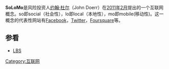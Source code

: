 '''SoLoMo'''是风险投资人[[约翰·杜尔|约翰·杜尔]]（John Doerr）在[[2011年2月|2011年2月]]提出的一个互联网概念。so即social（社会性），lo即local（本地性），mo即mobile(移动性)。这一概念的代表性网站有[[Facebook|Facebook]]，[[Twitter|Twitter]]，[[Foursquare|Foursquare]]等。

== 参看 ==
* [[LBS|LBS]]

{{互联网小作品}}
[[Category:互联网|Category:互联网]]